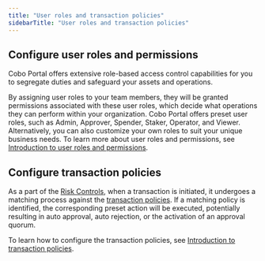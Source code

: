 ```yaml
---
title: "User roles and transaction policies"
sidebarTitle: "User roles and transaction policies"
---
```


## Configure user roles and permissions

Cobo Portal offers extensive role-based access control capabilities for you to segregate duties and safeguard your assets and operations.

By assigning user roles to your team members, they will be granted permissions associated with these user roles, which decide what operations they can perform within your organization. Cobo Portal offers preset user roles, such as Admin, Approver, Spender, Staker, Operator, and Viewer. Alternatively, you can also customize your own roles to suit your unique business needs. To learn more about user roles and permissions, see [Introduction to user roles and permissions](/en/portal/organization/roles-and-permissions).


## Configure transaction policies

As a part of the [Risk Controls](/en/portal/risk-controls/introduction), when a transaction is initiated, it undergoes a matching process against the [transaction policies](/en/portal/risk-controls/tx-policies-overview). If a matching policy is identified, the corresponding preset action will be executed, potentially resulting in auto approval, auto rejection, or the activation of an approval quorum.

To learn how to configure the transaction policies, see [Introduction to transaction policies](/en/portal/risk-controls/tx-policies-overview).